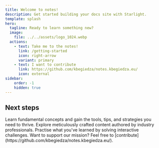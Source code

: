 ```yaml
---
title: Welcome to notes!
description: Get started building your docs site with Starlight.
template: splash
hero:
  tagline: Ready to learn something new?
  image:
    file: ../../assets/logo_1024.webp
  actions:
    - text: Take me to the notes!
      link: /getting-started
      icon: right-arrow
      variant: primary
    - text: I want to contribute
      link: https://github.com/kbegiedza/notes.kbegiedza.eu/
      icon: external
sidebar:
    order: -1
    hidden: true
---
```



## Next steps

<CardGrid>
  <Card title="Accelerate your growth!" icon="rocket">
    Learn fundamental concepts and gain the tools, tips, and strategies you need to thrive.
  </Card>
  <Card title="Unlock a world of insights!" icon="open-book">
    Explore meticulously crafted content authored by industry professionals.
  </Card>
  <Card title="Challenge yourself with quizes" icon="setting">
    Practise what you've learned by solving interactive challenges.
  </Card>
  <Card title="Collaborate and share knowledge" icon="add-document">
    Want to support our mission? Feel free to [contribute](https://github.com/kbegiedza/notes.kbegiedza.eu/).
  </Card>
</CardGrid>
